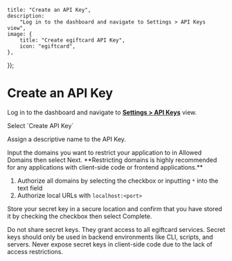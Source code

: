 
	title: "Create an API Key",
	description:
		"Log in to the dashboard and navigate to Settings > API Keys view",
	image: {
		title: "Create egiftcard API Key",
		icon: "egiftcard",
	},
});

# Create an API Key

<Steps>

<Step title="Login to dashboard">

Log in to the dashboard and navigate to **[Settings > API
Keys](https://egiftcard.cc/dashboard/settings/api-keys)** view.

</Step>

<Step title="Create API Key">
Select `Create API Key`

<DocImage src={createKeyImage} />
</Step>

<Step title="Assign a name">

Assign a descriptive name to the API Key.

</Step>

<Step title="Setup Domain Restriction">
Input the domains you want to restrict your application to in Allowed Domains then select Next. **Restricting domains is highly recommended for any applications with client-side code or frontend applications.**

1. Authorize all domains by selecting the checkbox or inputting `*` into the text field
2. Authorize local URLs with `localhost:<port>`

<DocImage src={descriptiveNameImage} />

</Step>

<Step title="Store Secret key">

Store your secret key in a secure location and confirm that you have stored it by checking the checkbox then select Complete.

<Callout variant="warning">
	Do not share secret keys. They grant access to all egiftcard services. Secret
	keys should only be used in backend environments like CLI, scripts, and
	servers. Never expose secret keys in client-side code due to the lack of
	access restrictions.
</Callout>

<DocImage src={credentialsImage} />

</Step>
</Steps>
